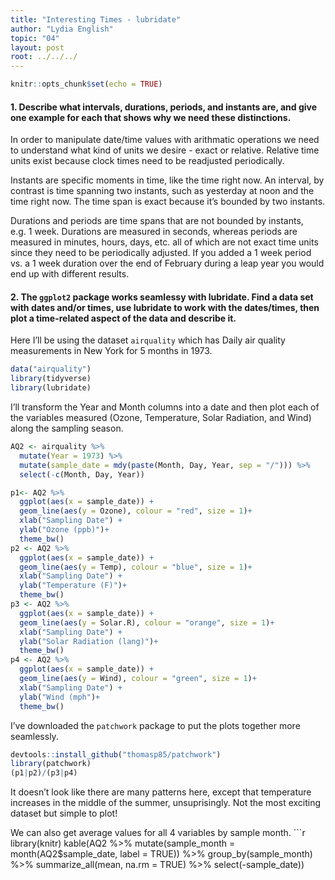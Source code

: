 ```yaml
---
title: "Interesting Times - lubridate"
author: "Lydia English"
topic: "04"
layout: post
root: ../../../
---
```

```r
knitr::opts_chunk$set(echo = TRUE)
```

#### 1. Describe what intervals, durations, periods, and instants are, and give one example for each that shows why we need these distinctions. 

In order to manipulate date/time values with arithmatic operations we need to understand what kind of units we desire - exact or relative. Relative time units exist because clock times need to be readjusted periodically. 

Instants are specific moments in time, like the time right now. An interval, by contrast is time spanning two instants, such as yesterday at noon and the time right now. The time span is exact because it's bounded by two instants. 

Durations and periods are time spans that are not bounded by instants, e.g. 1 week. Durations are measured in seconds, whereas periods are measured in minutes, hours, days, etc. all of which are not exact time units since they need to be periodically adjusted. If you added a 1 week period vs. a 1 week duration over the end of February during a leap year you would end up with different results. 

#### 2. The `ggplot2` package works seamlessy with lubridate. Find a data set with dates and/or times, use lubridate to work with the dates/times, then plot a time-related aspect of the data and describe it.
Here I'll be using the dataset `airquality` which has Daily air quality measurements in New York for 5 months in 1973.

```r

data("airquality")
library(tidyverse)
library(lubridate)
```

I'll transform the Year and Month columns into a date and then plot each of the variables measured (Ozone, Temperature, Solar Radiation, and Wind) along the sampling season.

```r
AQ2 <- airquality %>%
  mutate(Year = 1973) %>%
  mutate(sample_date = mdy(paste(Month, Day, Year, sep = "/"))) %>%
  select(-c(Month, Day, Year))

p1<- AQ2 %>%
  ggplot(aes(x = sample_date)) +
  geom_line(aes(y = Ozone), colour = "red", size = 1)+
  xlab("Sampling Date") +
  ylab("Ozone (ppb)")+
  theme_bw()
p2 <- AQ2 %>%
  ggplot(aes(x = sample_date)) +
  geom_line(aes(y = Temp), colour = "blue", size = 1)+
  xlab("Sampling Date") +
  ylab("Temperature (F)")+
  theme_bw()
p3 <- AQ2 %>%
  ggplot(aes(x = sample_date)) +
  geom_line(aes(y = Solar.R), colour = "orange", size = 1)+
  xlab("Sampling Date") +
  ylab("Solar Radiation (lang)")+
  theme_bw()
p4 <- AQ2 %>%
  ggplot(aes(x = sample_date)) +
  geom_line(aes(y = Wind), colour = "green", size = 1)+
  xlab("Sampling Date") +
  ylab("Wind (mph")+
  theme_bw()
```
I've downloaded the `patchwork` package to put the plots together more seamlessly.
```r
devtools::install_github("thomasp85/patchwork") 
library(patchwork)
(p1|p2)/(p3|p4) 
```

It doesn't look like there are many patterns here, except that temperature increases in the middle of the summer, unsuprisingly. Not the most exciting dataset but simple to plot!

We can also get average values for all 4 variables by sample month.
```r
library(knitr)
kable(AQ2 %>%
  mutate(sample_month = month(AQ2$sample_date, label = TRUE)) %>%
  group_by(sample_month) %>%
  summarize_all(mean, na.rm = TRUE) %>%
  select(-sample_date))

